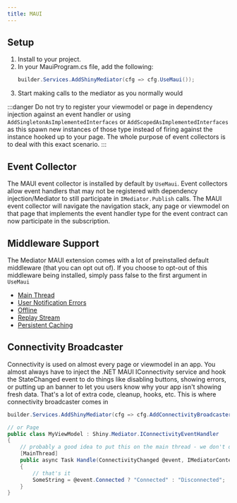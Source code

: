 ```yaml
---
title: MAUI
---
```


## Setup
1. Install <NugetBadge name="Shiny.Mediator.Maui" showLabel={true} /> to your project.
2. In your MauiProgram.cs file, add the following:
   ```csharp
   builder.Services.AddShinyMediator(cfg => cfg.UseMaui());
   ```
3. Start making calls to the mediator as you normally would 

:::danger
Do not try to register your viewmodel or page in dependency injection against an event handler or using
`AddSingletonAsImplementedInterfaces` or `AddScopedAsImplementedInterfaces` as this spawn new instances of those
type instead of firing against the instance hooked up to your page.  The whole purpose of event collectors is to deal
with this exact scenario.
:::

## Event Collector
The MAUI event collector is installed by default by `UseMaui`.  Event collectors allow event handlers that may not be registered with dependency injection/Mediator
to still participate in `IMediator.Publish` calls.  The MAUI event collector will navigate the navigation stack, any page or viewmodel on that page that implements
the event handler type for the event contract can now participate in the subscription.


## Middleware Support
The Mediator MAUI extension comes with a lot of preinstalled default middleware (that you can opt out of).  If you choose to opt-out of this middleware being installed,
simply pass false to the first argument in `UseMaui`

* [Main Thread](/mediator/middleware/mainthread)
* [User Notification Errors](/mediator/exceptionhandlers)
* [Offline](/mediator/middleware/offline)
* [Replay Stream](/mediator/middleware/replay)
* [Persistent Caching](/mediator/middleware/caching)

## Connectivity Broadcaster
Connectivity is used on almost every page or viewmodel in an app.  You almost always have to inject the .NET MAUI IConnectivity service and hook the StateChanged event
to do things like disabling buttons, showing errors, or putting up an banner to let you users know why your app isn't showing fresh data.  That's a lot of extra
code, cleanup, hooks, etc.  This is where connectivity broadcaster comes in

```csharp
builder.Services.AddShinyMediator(cfg => cfg.AddConnectivityBroadcaster());

// or Page
public class MyViewModel : Shiny.Mediator.IConnectivityEventHandler
{
    // probably a good idea to put this on the main thread - we don't do this automatically for many reasons
    [MainThread]
    public async Task Handle(ConnectivityChanged @event, IMediatorContext context, CancellationToken ct)
    {
        // that's it
        SomeString = @event.Connected ? "Connected" : "Disconnected";
    }        
}
```